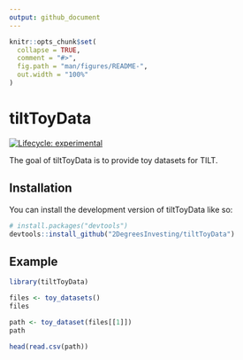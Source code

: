 ```yaml
---
output: github_document
---
```


<!-- README.md is generated from README.Rmd. Please edit that file -->

```r
knitr::opts_chunk$set(
  collapse = TRUE,
  comment = "#>",
  fig.path = "man/figures/README-",
  out.width = "100%"
)
```

# tiltToyData

<!-- badges: start -->
[![Lifecycle: experimental](https://img.shields.io/badge/lifecycle-experimental-orange.svg)](https://lifecycle.r-lib.org/articles/stages.html#experimental)
<!-- badges: end -->

The goal of tiltToyData is to provide toy datasets for TILT. 

## Installation

You can install the development version of tiltToyData like so:

``` r
# install.packages("devtools")
devtools::install_github("2DegreesInvesting/tiltToyData")
```

## Example

```r
library(tiltToyData)

files <- toy_datasets()
files

path <- toy_dataset(files[[1]])
path

head(read.csv(path))
```
